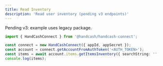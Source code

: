 ```yaml
---
title: Read Inventory
description: 'Read user inventory (pending v3 endpoints)'
---
```


<Note>
Pending v3: example uses legacy package.
</Note>

```typescript
import { HandCashConnect } from '@handcash/handcash-connect';

const connect = new HandCashConnect({ appId, appSecret });
const account = connect.getAccountFromAuthToken('<AUTH_TOKEN>');
const items = await account.items.getItemsInventory({ searchString: '', limit: 50 });
console.log(items);
```


